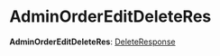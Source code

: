 
# AdminOrderEditDeleteRes

 **AdminOrderEditDeleteRes**: [DeleteResponse](../../interfaces/medusa.DeleteResponse/page.mdx)
